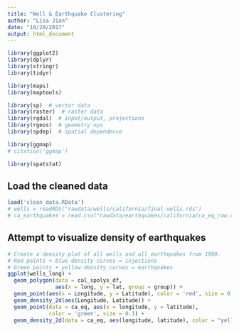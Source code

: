 ```yaml
---
title: "Well & Earthquake Clustering"
author: "Lisa Jian"
date: "10/29/2017"
output: html_document
---
```


```r
library(ggplot2)
library(dplyr)
library(stringr)
library(tidyr)

library(maps)
library(maptools)

library(sp)  # vector data
library(raster)  # raster data
library(rgdal)  # input/output, projections
library(rgeos)  # geometry ops
library(spdep)  # spatial dependence

library(ggmap)
# citation('ggmap')

library(spatstat)
```

## Load the cleaned data

```r
load('clean_data.RData')
# wells = readRDS("rawdata/wells/california/final_wells.rds")
# ca_earthquakes = read.csv("rawdata/earthquakes/california/ca_eq_raw.csv")
```

## Attempt to visualize density of earthquakes

```r
# Create a density plot of all wells and all earthquakes from 1980.
# Red points + blue density curves = injections
# Green points + yellow density curves = earthquakes
ggplot(wells_long) +
  geom_polygon(data = cal_spolys_df, 
               aes(x = long, y = lat, group = group)) +
  geom_point(aes(x = Longitude, y = Latitude), color = 'red', size = 0.1) +
  geom_density_2d(aes(Longitude, Latitude)) +
  geom_point(data = ca_eq, aes(x = longitude, y = latitude),
             color = 'green', size = 0.1) +
  geom_density_2d(data = ca_eq, aes(longitude, latitude), color = "yellow")
```


